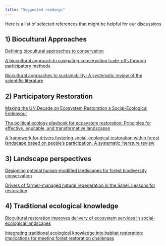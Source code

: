 ```yaml
---
title: "Suggested readings"
---
```


Here is a list of selected references that might be helpful for our discussions

## 1) Biocultural Approaches

[Defining biocultural approaches to conservation](https://doi.org/10.1016/j.tree.2014.12.005)

[A biocultural approach to navigating conservation trade-offs through participatory methods](https://ecologyandsociety.org/vol27/iss3/art43/)

[Biocultural approaches to sustainability: A systematic review of the scientific literature](https://besjournals.onlinelibrary.wiley.com/doi/10.1002/pan3.10120)

## 2) Participatory Restoration

[Making the UN Decade on Ecosystem Restoration a Social-Ecological Endeavour](https://doi.org/10.1016/j.tree.2020.08.018)

[The political ecology playbook for ecosystem restoration: Principles for effective, equitable, and transformative landscapes](https://doi.org/10.1016/j.gloenvcha.2021.102320)

[A framework for drivers fostering social-ecological restoration within forest landscape based on people’s participation. A systematic literature review](https://link.springer.com/article/10.1007/s43621-023-00141-x)

## 3) Landscape perspectives

[Designing optimal human-modified landscapes for forest biodiversity conservation](https://publons.com/publon/10.1111/ele.13535)

[Drivers of farmer-managed natural regeneration in the Sahel. Lessons for restoration](https://www.nature.com/articles/s41598-020-70746-z)


## 4) Traditional ecological knowledge

[Biocultural restoration improves delivery of ecosystem services in social-ecological landscapes](https://doi.org/10.1111/rec.13599)

[Integrating traditional ecological knowledge into habitat restoration: implications for meeting forest restoration challenges](https://ethnobiomed.biomedcentral.com/articles/10.1186/s13002-023-00606-3)











